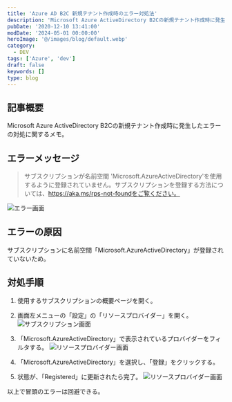 ```yaml
---
title: 'Azure AD B2C 新規テナント作成時のエラー対処法'
description: 'Microsoft Azure ActiveDirectory B2Cの新規テナント作成時に発生するエラーの原因と対処方法を解説。エラーメッセージの詳細と具体的な解決手順を紹介します。'
pubDate: '2020-12-10 13:41:00'
modDate: '2024-05-01 00:00:00'
heroImage: '@/images/blog/default.webp'
category:
  - DEV
tags: ['Azure', 'dev']
draft: false
keywords: []
type: blog
---
```


## 記事概要

Microsoft Azure ActiveDirectory B2Cの新規テナント作成時に発生したエラーの対処に関するメモ。

## エラーメッセージ

> サブスクリプションが名前空間 'Microsoft.AzureActiveDirectory'を使用するように登録されていません。サブスクリプションを登録する方法については、https://aka.ms/rps-not-foundをご覧ください。

![エラー画面](@/images/blog/2532886180722454166-b2c_error.webp)

## エラーの原因

サブスクリプションに名前空間「Microsoft.AzureActiveDirectory」が登録されていないため。

## 対処手順

1. 使用するサブスクリプションの概要ページを開く。
1. 画面左メニューの「設定」の「リソースプロバイダー」を開く。
   ![サブスクリプション画面](@/images/blog/2532886180722454166-b2c_subscription_detail.webp)

1. 「Microsoft.AzureActiveDirectory」で表示されているプロバイダーをフィルタする。
   ![リソースプロバイダー画面](@/images/blog/2532886180722454166-b2c_subscription_resource_provider_01.webp)

1. 「Microsoft.AzureActiveDirectory」を選択し、「登録」をクリックする。
1. 状態が、「Registered」に更新されたら完了。
   ![リソースプロバイダー画面](@/images/blog/2532886180722454166-b2c_subscription_resource_provider_02.webp)

以上で冒頭のエラーは回避できる。
